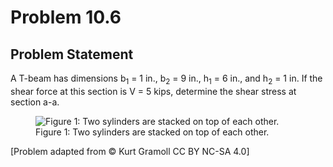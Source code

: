 # Problem 10.6 {.unnumbered}

## Problem Statement

A T-beam has dimensions b<sub>1</sub> = 1 in., b<sub>2</sub> = 9 in., h<sub>1</sub> = 6 in., and h<sub>2</sub> = 1 in. If the shear force at this section is V = 5 kips, determine the shear stress at section a-a. 


![Figure 1: Two sylinders are stacked on top of each other.](images/371.png){fig-alt="A T beam has a height of h1+h2 and an upper width of b2. Top of the T has a base of b2 and a height of h2, and the stem of the T has a height of h1 and a base of b1."}

\[Problem adapted from © Kurt Gramoll CC BY NC-SA 4.0\]